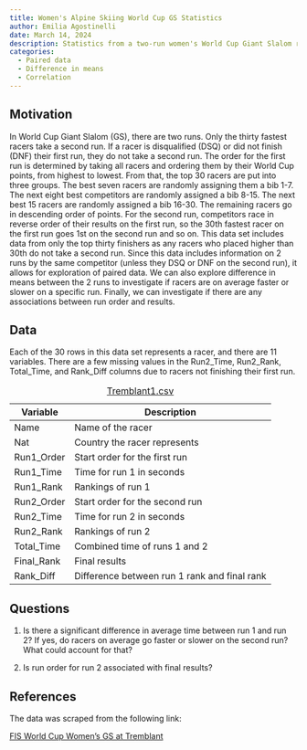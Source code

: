 ```yaml
---
title: Women's Alpine Skiing World Cup GS Statistics
author: Emilia Agostinelli
date: March 14, 2024
description: Statistics from a two-run women's World Cup Giant Slalom race at Mont-Tremblant
categories:
  - Paired data
  - Difference in means
  - Correlation
---
```


## Motivation

In World Cup Giant Slalom (GS), there are two runs. Only the thirty fastest racers take a second run. If a racer is disqualified (DSQ) or did not finish (DNF) their first run, they do not take a second run. The order for the first run is determined by taking all racers and ordering them by their World Cup points, from highest to lowest. From that, the top 30 racers are put into three groups. The best seven racers are randomly assigning them a bib 1-7. The next eight best competitors are randomly assigned a bib 8-15. The next best 15 racers are randomly assigned a bib 16-30. The remaining racers go in descending order of points. For the second run, competitors race in reverse order of their results on the first run, so the 30th fastest racer on the first run goes 1st on the second run and so on. This data set includes data from only the top thirty finishers as any racers who placed higher than 30th do not take a second run. Since this data includes information on 2 runs by the same competitor (unless they DSQ or DNF on the second run), it allows for exploration of paired data. We can also explore difference in means between the 2 runs to investigate if racers are on average faster or slower on a specific run. Finally, we can investigate if there are any associations between run order and results.

## Data

Each of the 30 rows in this data set represents a racer, and there are 11 variables. There are a few missing values in the Run2_Time, Run2_Rank, Total_Time, and Rank_Diff columns due to racers not finishing their first run.

| Variable   | Description                                  |
|------------|----------------------------------------------|
| Name       | Name of the racer                            |
| Nat        | Country the racer represents                 |
| Run1_Order | Start order for the first run                |
| Run1_Time  | Time for run 1 in seconds                    |
| Run1_Rank  | Rankings of run 1                            |
| Run2_Order | Start order for the second run               |
| Run2_Time  | Time for run 2 in seconds                    |
| Run2_Rank  | Rankings of run 2                            |
| Total_Time | Combined time of runs 1 and 2                |
| Final_Rank | Final results                                |
| Rank_Diff  | Difference between run 1 rank and final rank |

: [Tremblant1.csv](Tremblant1.csv)

## Questions

1.  Is there a significant difference in average time between run 1 and run 2? If yes, do racers on average go faster or slower on the second run? What could account for that?

2.  Is run order for run 2 associated with final results?

## References

The data was scraped from the following link:

[FIS World Cup Women's GS at Tremblant](https://live.fis-ski.com/lv-al5009.htm#/follow "FIS World Cup Women's GS at Tremblant")
